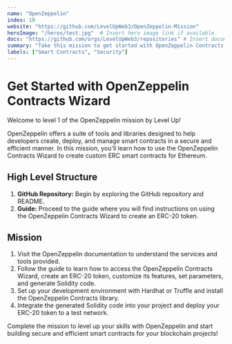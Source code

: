 ```yaml
---
name: "OpenZeppelin"
index: 10
website: "https://github.com/LevelUpWeb3/OpenZeppelin-Mission"
heroImage: "/heros/test.jpg"  # Insert hero image link if available
docs: "https://github.com/orgs/LevelUpWeb3/repositories" # Insert documentation link if available
summary: "Take this mission to get started with OpenZeppelin Contracts Wizard"
labels: ["Smart Contracts", "Security"]
---
```


# Get Started with OpenZeppelin Contracts Wizard

Welcome to level 1 of the OpenZeppelin mission by Level Up!

OpenZeppelin offers a suite of tools and libraries designed to help developers create, deploy, and manage smart contracts in a secure and efficient manner. In this mission, you'll learn how to use the OpenZeppelin Contracts Wizard to create custom ERC smart contracts for Ethereum.

## High Level Structure

1. **GitHub Repository:** Begin by exploring the GitHub repository and README.
2. **Guide:** Proceed to the guide where you will find instructions on using the OpenZeppelin Contracts Wizard to create an ERC-20 token.

## Mission

1. Visit the OpenZeppelin documentation to understand the services and tools provided.
2. Follow the guide to learn how to access the OpenZeppelin Contracts Wizard, create an ERC-20 token, customize its features, set parameters, and generate Solidity code.
3. Set up your development environment with Hardhat or Truffle and install the OpenZeppelin Contracts library.
4. Integrate the generated Solidity code into your project and deploy your ERC-20 token to a test network.

Complete the mission to level up your skills with OpenZeppelin and start building secure and efficient smart contracts for your blockchain projects!